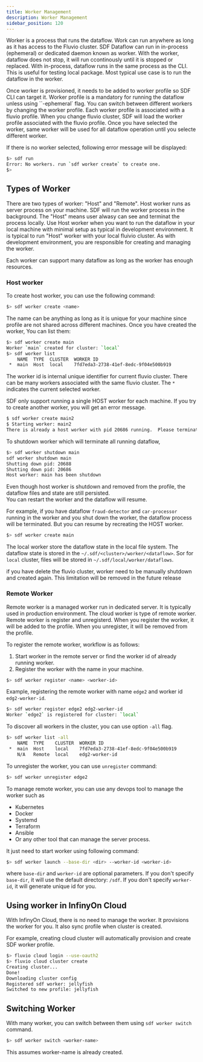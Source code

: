 ```yaml
---
title: Worker Management
description: Worker Management
sidebar_position: 120
---
```


Worker is a process that runs the dataflow.  Work can run anywhere as long as it has access to the Fluvio cluster.
SDF Dataflow can run in in-process (ephemeral) or dedicated daemon known as worker.  With the worker, dataflow does not stop, it will run ccontinously until it is stopped or replaced.
With in-process, dataflow runs in the same process as the CLI.  This is useful for testing local package.  Most typical use case is to run the dataflow in the worker.

Once worker is provisioned, it needs to be added to worker profile so SDF CLI can target it.  Worker profile is a mandatory for running the dataflow unless using ``-ephemeral` flag.
You can switch between different workers by changing the worker profile.  Each worker profile is associated with a fluvio profile.   When you change fluvio cluster, SDF will load the worker profile associated with the fluvio profile. 
Once you have selected the worker, same worker will be used for all dataflow operation until you selecte different worker.

If there is no worker selected, following error message will be displayed:

```bash
$> sdf run
Error: No workers. run `sdf worker create` to create one.
$> 
```

## Types of Worker

There are two types of worker: "Host" and "Remote".  Host worker runs as server process on your machine.  SDF will run the worker process in the background.  The "Host" means user alwasy can see and terminat the process locally.
Use Host worker when you want to run the dataflow in your local machine with minimal setup as typical in development environment.  It is typical to run "Host" worker with your local fluivio cluster.
As with development environment, you are responsible for creating and managing the worker.  

Each worker can support many dataflow as long as the worker has enough resources.

### Host worker

To create host worker, you can use the following command:

```bash
$> sdf worker create <name>
```

The name can be anything as long as it is unique for your machine since profile are not shared across different machines.
Once you have created the worker, You can list them:

```bash
$> sdf worker create main
Worker `main` created for cluster: `local`
$> sdf worker list
    NAME  TYPE  CLUSTER  WORKER ID                            
 *  main  Host  local    7fd7eda3-2738-41ef-8edc-9f04e500b919
```

The worker id is internal unique identifier for current fluvio cluster.   There can be many workers associated with the same fluvio cluster.  The `*` indicates the current selected worker.

SDF only support running a single HOST worker for each machine.  If you try to create another worker, you will get an error message.

```bash
$ sdf worker create main2
$ Starting worker: main2
There is already a host worker with pid 20686 running.  Please terminate it first
```

To shutdown worker which will terminate all running dataflow, 
```bash
$> sdf worker shutdown main
sdf worker shutdown main
Shutting down pid: 20688
Shutting down pid: 20686
Host worker: main has been shutdown
```

Even though host worker is shutdown and removed from the profile, the dataflow files and state are still persisted.  
You can restart the worker and the dataflow will resume.

For example, if you have dataflow `fraud-detector` and `car-processor` running in the worker and you shut down the worker, the dataflow process will be terminated.   But you can resume by recreating the HOST worker.

```bash
$> sdf worker create main
```

The local worker store the dataflow state in the local file system.  The dataflow state is stored in the `~/.sdf/<cluster>/worker/<dataflow>`.
Sor for `local` cluster, files will be stored in `~/.sdf/local/worker/dataflows`.

if you have delete the fluvio cluster, worker need to be manually shutdown and created again.  This limitation will be removed in the future release


### Remote Worker

Remote worker is a managed worker run in dedicated server.  It is typically used in production environment.  The cloud worker is type of remote worker.  
Remote worker is register and unregisterd.  When you register the worker, it will be added to the profile.  When you unregister, it will be removed from the profile.

To register the remote worker, workflow is as follows:
1. Start worker in the remote server or find the worker id of already running worker.
2. Register the worker with the name in your machine.

```bash
$> sdf worker register <name> <worker-id>
```

Example, registering the remote worker with name `edge2` and worker id `edg2-worker-id`.

```bash
$> sdf worker register edge2 edg2-worker-id
Worker `edge2` is registered for cluster: `local`
```

To discover all workers in the cluster, you can use option `-all` flag.

```bash
$> sdf worker list -all
    NAME  TYPE    CLUSTER  WORKER ID                            
 *  main  Host    local    7fd7eda3-2738-41ef-8edc-9f04e500b919
    N/A   Remote  local    edg2-worker-id
```

To unregister the worker, you can use `unregister` command:

```bash
$> sdf worker unregister edge2
```

To manage remote worker, you can use any devops tool to manage the worker such as 
- Kubernetes
- Docker
- Systemd
- Terraform
- Ansible
- Or any other tool that can manage the server process.

It just need to start worker using following command:

```bash
$> sdf worker launch --base-dir <dir> --worker-id <worker-id>
```

where `base-dir` and `worker-id` are optional parameters.  If you don't specify `base-dir`, it will use the default directory: `/sdf`.
If you don't specify `worker-id`, it will generate unique id for you.



## Using worker in InfinyOn Cloud

With InfinyOn Cloud, there is no need to manage the worker.  It provisions the worker for you.  It also sync profile when cluster is created.

For example, creating cloud cluster will automatically provision and create SDF worker profile.

```bash
$> fluvio cloud login --use-oauth2
$> fluvio cloud cluster create
Creating cluster...
Done!
Downloading cluster config
Registered sdf worker: jellyfish
Switched to new profile: jellyfish
```
## Switching Worker

With many worker, you can switch between them using `sdf worker switch` command.

```bash
$> sdf worker switch <worker-name>
```

This assumes worker-name is already created. 